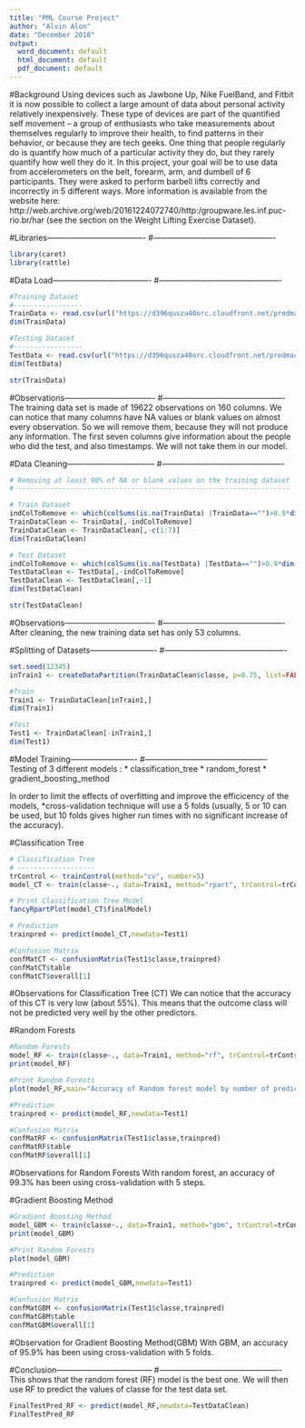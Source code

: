 ```yaml
---
title: "PML Course Project"
author: "Alvin Alon"
date: "December 2018"
output:
  word_document: default
  html_document: default
  pdf_document: default
---
```


#Background
Using devices such as Jawbone Up, Nike FuelBand, and Fitbit it is now possible to collect a large amount of data about personal activity relatively inexpensively. These type of devices are part of the quantified self movement – a group of enthusiasts who take measurements about themselves regularly to improve their health, to find patterns in their behavior, or because they are tech geeks. One thing that people regularly do is quantify how much of a particular activity they do, but they rarely quantify how well they do it. In this project, your goal will be to use data from accelerometers on the belt, forearm, arm, and dumbell of 6 participants. They were asked to perform barbell lifts correctly and incorrectly in 5 different ways. More information is available from the website here: http://web.archive.org/web/20161224072740/http:/groupware.les.inf.puc-rio.br/har (see the section on the Weight Lifting Exercise Dataset).

#Libraries-------------------------------------
#----------------------------------------------

```r
library(caret)
library(rattle)
```

#Data Load-------------------------------------
#----------------------------------------------

```r
#Training Dataset
#-----------------
TrainData <- read.csv(url("https://d396qusza40orc.cloudfront.net/predmachlearn/pml-training.csv"),header=TRUE)
dim(TrainData)

#Testing Dataset
#-----------------
TestData <- read.csv(url("https://d396qusza40orc.cloudfront.net/predmachlearn/pml-testing.csv"),header=TRUE)
dim(TestData)

str(TrainData)

```

#Observations----------------------------------
#----------------------------------------------
The training data set is made of 19622 observations on 160 columns. We can notice that many columns have NA values or blank values on almost every observation. So we will remove them, because they will not produce any information. The first seven columns give information about the people who did the test, and also timestamps. We will not take them in our model.

#Data Cleaning---------------------------------
#----------------------------------------------
```r
# Removing at least 90% of NA or blank values on the training dataset
# -------------------------------------------------------------------

# Train Dataset
indColToRemove <- which(colSums(is.na(TrainData) |TrainData=="")>0.9*dim(TrainData)[1]) 
TrainDataClean <- TrainData[,-indColToRemove]
TrainDataClean <- TrainDataClean[,-c(1:7)]
dim(TrainDataClean)

# Test Dataset
indColToRemove <- which(colSums(is.na(TestData) |TestData=="")>0.9*dim(TestData)[1]) 
TestDataClean <- TestData[,-indColToRemove]
TestDataClean <- TestDataClean[,-1]
dim(TestDataClean)

str(TestDataClean)

```
#Observations----------------------------------
#----------------------------------------------
After cleaning, the new training data set has only 53 columns.

#Splitting of Datasets-------------------------
#----------------------------------------------
```r
set.seed(12345)
inTrain1 <- createDataPartition(TrainDataClean$classe, p=0.75, list=FALSE)

#Train
Train1 <- TrainDataClean[inTrain1,]
dim(Train1)

#Test
Test1 <- TrainDataClean[-inTrain1,]
dim(Test1)
```

#Model Training-------------------------
#----------------------------------------------
Testing of 3 different models : * classification_tree * random_forest * gradient_boosting_method

In order to limit the effects of overfitting and improve the efficicency of the models,  *cross-validation technique will use a 5 folds (usually, 5 or 10 can be used, but 10 folds gives higher run times with no significant increase of the accuracy).

#Classification Tree

```r
# Classification Tree
# -------------------
trControl <- trainControl(method="cv", number=5)
model_CT <- train(classe~., data=Train1, method="rpart", trControl=trControl)

# Print Classification Tree Model
fancyRpartPlot(model_CT$finalModel)

# Prediction
trainpred <- predict(model_CT,newdata=Test1)

#Confusion Matrix
confMatCT <- confusionMatrix(Test1$classe,trainpred)
confMatCT$table
confMatCT$overall[1]

```
#Observations for Classification Tree (CT)
We can notice that the accuracy of this CT is very low (about 55%). This means that the outcome class will not be predicted very well by the other predictors.

#Random Forests
```r
#Random Forests
model_RF <- train(classe~., data=Train1, method="rf", trControl=trControl, verbose=FALSE)
print(model_RF)

#Print Random Forests
plot(model_RF,main="Accuracy of Random forest model by number of predictors")

#Prediction
trainpred <- predict(model_RF,newdata=Test1)

#Confusion Matrix
confMatRF <- confusionMatrix(Test1$classe,trainpred)
confMatRF$table
confMatRF$overall[1]

```
#Observations for Random Forests
With random forest, an accuracy of 99.3% has been using cross-validation with 5 steps.

#Gradient Boosting Method
```r
#Gradient Boosting Method
model_GBM <- train(classe~., data=Train1, method="gbm", trControl=trControl, verbose=FALSE)
print(model_GBM)

#Print Random Forests
plot(model_GBM)

#Prediction
trainpred <- predict(model_GBM,newdata=Test1)

#Confusion Matrix
confMatGBM <- confusionMatrix(Test1$classe,trainpred)
confMatGBM$table
confMatGBM$overall[1]
```

#Observation for Gradient Boosting Method(GBM)
With GBM, an accuracy of 95.9% has been using cross-validation with 5 folds.

#Conclusion------------------------------------
#----------------------------------------------
This shows that the random forest (RF) model is the best one. We will then use RF to predict the values of classe for the test data set.
```r
FinalTestPred_RF <- predict(model_RF,newdata=TestDataClean)
FinalTestPred_RF
```

